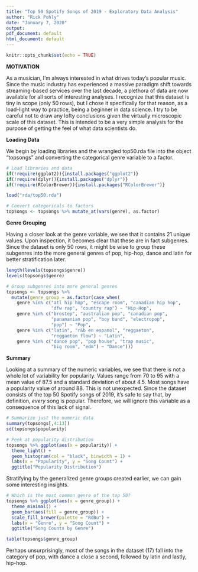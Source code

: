 ```yaml
---
title: "Top 50 Spotify Songs of 2019 - Exploratory Data Analysis"
author: "Rick Pohly"
date: "January 7, 2020"
output:
pdf_document: default
html_document: default
---
```


```r
knitr::opts_chunk$set(echo = TRUE)
```

**MOTIVATION**

As a musician, I'm always interested in what drives today's popular music. Since the music industry has experienced a massive paradigm shift towards streaming-based services over the last decade, a plethora of data are now available for all sorts of interesting analyses. I recognize that this dataset is tiny in scope (only 50 rows), but I chose it specifically for that reason, as a load-light way to practice, being a beginner in data science. I try to be careful not to draw any lofty conclusions given the virtually microscopic scale of this dataset. This is intended to be a very simple analysis for the purpose of getting the feel of what data scientists do.

**Loading Data**

We begin by loading libraries and the wrangled top50.rda file into the object "topsongs" and converting the categorical genre variable to a factor.

```r
# Load libraries and data
if(!require(ggplot2)){install.packages("ggplot2")}
if(!require(dplyr)){install.packages("dplyr")}
if(!require(RColorBrewer)){install.packages("RColorBrewer")}

load("rda/top50.rda")

# Convert categoricals to factors
topsongs <- topsongs %>% mutate_at(vars(genre), as.factor)
```

**Genre Grouping**

Having a closer look at the genre variable, we see that it contains 21 unique values. Upon inspection, it becomes clear that these are in fact subgenres. Since the dataset is only 50 rows, it might be wise to group these subgenres into the more general genres of pop, hip-hop, dance and latin for better stratification later.

```r
length(levels(topsongs$genre))
levels(topsongs$genre)

# Group subgenres into more general genres
topsongs <- topsongs %>% 
  mutate(genre_group = as.factor(case_when(
    genre %in% c("atl hip hop", "escape room", "canadian hip hop", 
                 "dfw rap", "country rap") ~ "Hip-Hop",
    genre %in% c("brostep", "australian pop", "canadian pop",
                 "panamanian pop", "boy band", "electropop",
                 "pop") ~ "Pop",
    genre %in% c("latin", "r&b en espanol", "reggaeton", 
                 "reggaeton flow") ~ "Latin",
    genre %in% c("dance pop", "pop house", "trap music", 
                 "big room", "edm") ~ "Dance")))
```

**Summary**

Looking at a summary of the numeric variables, we see that there is not a whole lot of variability for popularity. Values range from 70 to 95 with a mean value of 87.5 and a standard deviation of about 4.5. Most songs have a popularity value of around 88. This is not unexpected. Since the dataset consists of the top 50 Spotify songs of 2019, it's safe to say that, by definition, *every* song is popular. Therefore, we will ignore this variable as a consequence of this lack of signal.

```r
# Summarize just the numeric data
summary(topsongs[,4:13])
sd(topsongs$popularity)

# Peek at popularity distribution
topsongs %>% ggplot(aes(x = popularity)) +
  theme_light() +
  geom_histogram(col = "black", binwidth = 1) +
  labs(x = "Popularity", y = "Song Count") +
  ggtitle("Popularity Distribution")
```

Stratifying by the generalized genre groups created earlier, we can gain some interesting insights.

```r
# Which is the most common genre of the top 50?
topsongs %>% ggplot(aes(x = genre_group)) +
  theme_minimal() +
  geom_bar(aes(fill = genre_group)) +
  scale_fill_brewer(palette = "RdBu") +
  labs(x = "Genre", y = "Song Count") +
  ggtitle("Song Counts by Genre")

table(topsongs$genre_group)
```

Perhaps unsurprisingly, most of the songs in the dataset (17) fall into the category of pop, with dance a close a second, followed by latin and lastly, hip-hop.